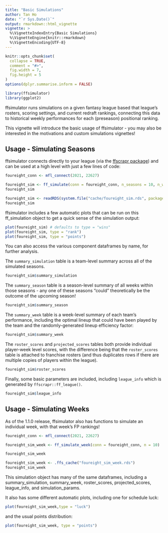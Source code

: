 ```yaml
---
title: "Basic Simulations"
author: Tan Ho
date: "`r Sys.Date()`"
output: rmarkdown::html_vignette
vignette: >
  %\VignetteIndexEntry{Basic Simulations}
  %\VignetteEngine{knitr::rmarkdown}
  %\VignetteEncoding{UTF-8}
---
```


```r
knitr::opts_chunk$set(
  collapse = TRUE,
  comment = "#>",
  fig.width = 7,
  fig.height = 5
)
options(dplyr.summarise.inform = FALSE)
```

```r
library(ffsimulator)
library(ggplot2)
```

ffsimulator runs simulations on a given fantasy league based that league's rosters, scoring settings, and current redraft rankings, connecting this data to historical weekly performances for each (preseason) positional ranking.

This vignette will introduce the basic usage of ffsimulator - you may also be interested in the motivations and custom simulations vignettes!

## Usage - Simulating Seasons

ffsimulator connects directly to your league (via the [ffscrapr package](https://ffscrapr.ffverse.com)) and can be used at a high level with just a few lines of code:

```r
foureight_conn <- mfl_connect(2021, 22627)

foureight_sim <- ff_simulate(conn = foureight_conn, n_seasons = 10, n_weeks = 14)
foureight_sim
```
```r
foureight_sim <- readRDS(system.file("cache/foureight_sim.rds", package = "ffsimulator"))
foureight_sim
```
ffsimulator includes a few automatic plots that can be run on this ff_simulation object to get a quick sense of the simulation output:
```r
plot(foureight_sim) # defaults to type = "wins"
plot(foureight_sim, type = "rank")
plot(foureight_sim, type = "points")
```

You can also access the various component dataframes by name, for further analysis.

The `summary_simulation` table is a team-level summary across all of the simulated seasons.
```r
foureight_sim$summary_simulation
```

The `summary_season` table is a season-level summary of all weeks within those seasons - any one of these seasons "could" theoretically be the outcome of the upcoming season!
```r
foureight_sim$summary_season
```

The `summary_week` table is a week-level summary of each team's performance, including the optimal lineup that could have been played by the team and the randomly-generated lineup efficiency factor:
```r
foureight_sim$summary_week
```

The `roster_scores` and `projected_scores` tables both provide individual player-week level scores, with the difference being that the `roster_scores` table is attached to franchise rosters (and thus duplicates rows if there are multiple copies of players within the league). 
```r
foureight_sim$roster_scores
```

Finally, some basic parameters are included, including `league_info` which is generated by `ffscrapr::ff_league()`.
```r
foureight_sim$league_info
```

## Usage - Simulating Weeks

As of the 1.1.0 release, ffsimulator also has functions to simulate an individual week, with that week's FP rankings!

```r
foureight_conn <- mfl_connect(2021, 22627)

foureight_sim_week <- ff_simulate_week(conn = foureight_conn, n = 10)

foureight_sim_week
```
```r
foureight_sim_week <- .ffs_cache("foureight_sim_week.rds")
foureight_sim_week
```

This simulation object has many of the same dataframes, including a summary_simulation, summary_week, roster_scores, projected_scores, league_info, and simulation_params. 

It also has some different automatic plots, including one for schedule luck:

```r
plot(foureight_sim_week,type = "luck")
```

and the usual points distribution:

```r
plot(foureight_sim_week, type = "points")
```
